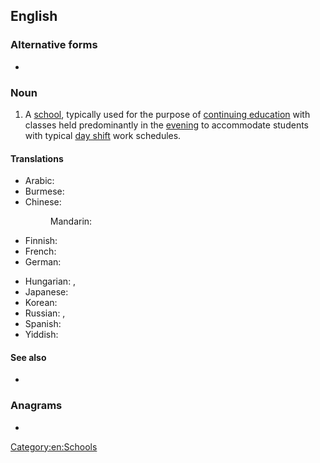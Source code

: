 {{also|nightschool}}
==English==

===Alternative forms===
* {{l|en|nightschool}}

===Noun===
{{en-noun}}

# A [[school]], typically used for the purpose of [[continuing education]] with classes held predominantly in the [[evening]] to accommodate students with typical [[day shift]] work schedules.

====Translations====
{{trans-top|school with classes held predominantly in the evening}}
* Arabic: {{t-needed|ar}}
* Burmese: {{t+|my|ညကျောင်း|sc=Mymr}}
* Chinese:
*: Mandarin: {{t+|cmn|夜校|tr=yèxiào|sc=Hani}}
* Finnish: {{t+|fi|iltakoulu}}
* French: {{t+|fr|cours du soir|m}}
* German: {{t+|de|Abendschule|f}}
{{trans-mid}}
* Hungarian: {{t|hu|esti iskola}}, {{t+|hu|[[dolgozók]] [[iskolája]]}}
* Japanese: {{t|ja|夜学|tr=やがく, yagaku|sc=Jpan}}
* Korean: {{t-needed|ko}}
* Russian: {{t|ru|вече́рняя шко́ла|f}}, {{t|ru|вече́рние ку́рсы|m-p}}
* Spanish: {{t|es|escuela nocturna|f}}
* Yiddish: {{t|yi|אָוונטשול|f}}
{{trans-bottom}}

====See also====
* {{l|en|evening class}}

===Anagrams===
* {{anagrams|en|a=cghhilnoost|school night}}

[[Category:en:Schools]]